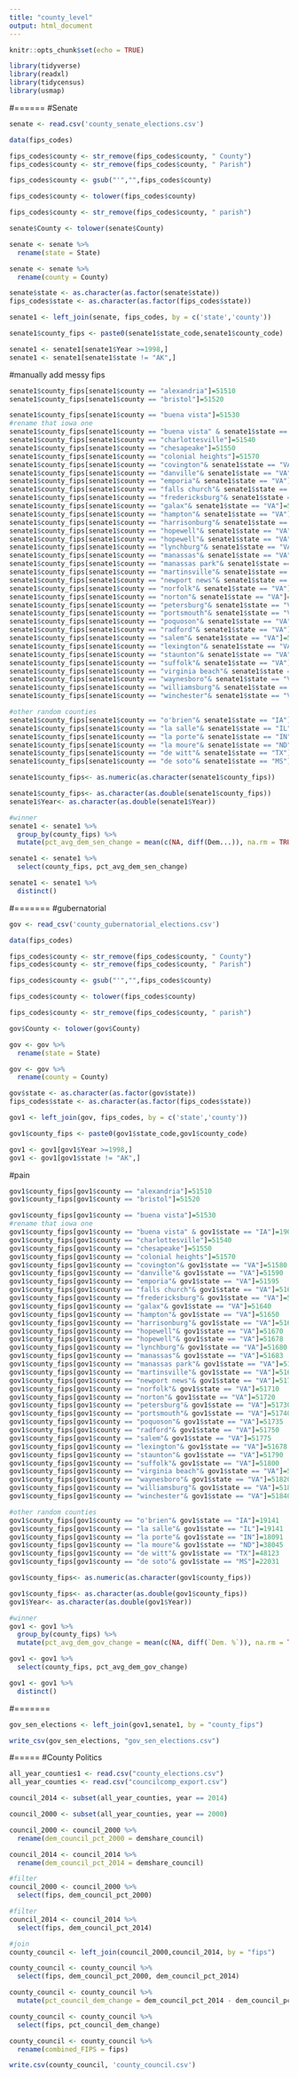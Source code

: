 ```yaml
---
title: "county_level"
output: html_document
---
```


```r
knitr::opts_chunk$set(echo = TRUE)
```

```r
library(tidyverse)
library(readxl)
library(tidycensus)
library(usmap)
```

#======
#Senate

```r
senate <- read.csv('county_senate_elections.csv')
```

```r
data(fips_codes)
```






```r
fips_codes$county <- str_remove(fips_codes$county, " County")
fips_codes$county <- str_remove(fips_codes$county, " Parish")

```



```r
fips_codes$county <- gsub("'","",fips_codes$county)
```


```r
fips_codes$county <- tolower(fips_codes$county)
```

```r
fips_codes$county <- str_remove(fips_codes$county, " parish")
```


```r
senate$County <- tolower(senate$County)
```


```r
senate <- senate %>%
  rename(state = State)
```

```r
senate <- senate %>%
  rename(county = County)
```

```r
senate$state <- as.character(as.factor(senate$state))
fips_codes$state <- as.character(as.factor(fips_codes$state))
```


```r
senate1 <- left_join(senate, fips_codes, by = c('state','county'))
```

```r
senate1$county_fips <- paste0(senate1$state_code,senate1$county_code)
```

```r
senate1 <- senate1[senate1$Year >=1998,]
senate1 <- senate1[senate1$state != "AK",]
```




#manually add messy fips


```r

senate1$county_fips[senate1$county == "alexandria"]=51510
senate1$county_fips[senate1$county == "bristol"]=51520

senate1$county_fips[senate1$county == "buena vista"]=51530
#rename that iowa one
senate1$county_fips[senate1$county == "buena vista" & senate1$state == "IA"]=19021
senate1$county_fips[senate1$county == "charlottesville"]=51540
senate1$county_fips[senate1$county == "chesapeake"]=51550
senate1$county_fips[senate1$county == "colonial heights"]=51570
senate1$county_fips[senate1$county == "covington"& senate1$state == "VA"]=51580
senate1$county_fips[senate1$county == "danville"& senate1$state == "VA"]=51590
senate1$county_fips[senate1$county == "emporia"& senate1$state == "VA"]=51595
senate1$county_fips[senate1$county == "falls church"& senate1$state == "VA"]=51610
senate1$county_fips[senate1$county == "fredericksburg"& senate1$state == "VA"]=51630
senate1$county_fips[senate1$county == "galax"& senate1$state == "VA"]=51640
senate1$county_fips[senate1$county == "hampton"& senate1$state == "VA"]=51650
senate1$county_fips[senate1$county == "harrisonburg"& senate1$state == "VA"]=51660
senate1$county_fips[senate1$county == "hopewell"& senate1$state == "VA"]=51670
senate1$county_fips[senate1$county == "hopewell"& senate1$state == "VA"]=51678
senate1$county_fips[senate1$county == "lynchburg"& senate1$state == "VA"]=51680
senate1$county_fips[senate1$county == "manassas"& senate1$state == "VA"]=51683
senate1$county_fips[senate1$county == "manassas park"& senate1$state == "VA"]=51685
senate1$county_fips[senate1$county == "martinsville"& senate1$state == "VA"]=51690
senate1$county_fips[senate1$county == "newport news"& senate1$state == "VA"]=51700
senate1$county_fips[senate1$county == "norfolk"& senate1$state == "VA"]=51710
senate1$county_fips[senate1$county == "norton"& senate1$state == "VA"]=51720
senate1$county_fips[senate1$county == "petersburg"& senate1$state == "VA"]=51730
senate1$county_fips[senate1$county == "portsmouth"& senate1$state == "VA"]=51740
senate1$county_fips[senate1$county == "poquoson"& senate1$state == "VA"]=51735
senate1$county_fips[senate1$county == "radford"& senate1$state == "VA"]=51750
senate1$county_fips[senate1$county == "salem"& senate1$state == "VA"]=51775
senate1$county_fips[senate1$county == "lexington"& senate1$state == "VA"]=51678
senate1$county_fips[senate1$county == "staunton"& senate1$state == "VA"]=51790
senate1$county_fips[senate1$county == "suffolk"& senate1$state == "VA"]=51800
senate1$county_fips[senate1$county == "virginia beach"& senate1$state == "VA"]=51810
senate1$county_fips[senate1$county == "waynesboro"& senate1$state == "VA"]=51820
senate1$county_fips[senate1$county == "williamsburg"& senate1$state == "VA"]=51830
senate1$county_fips[senate1$county == "winchester"& senate1$state == "VA"]=51840

#other random counties
senate1$county_fips[senate1$county == "o'brien"& senate1$state == "IA"]=19141
senate1$county_fips[senate1$county == "la salle"& senate1$state == "IL"]=19141
senate1$county_fips[senate1$county == "la porte"& senate1$state == "IN"]=18091
senate1$county_fips[senate1$county == "la moure"& senate1$state == "ND"]=38045
senate1$county_fips[senate1$county == "de witt"& senate1$state == "TX"]=48123
senate1$county_fips[senate1$county == "de soto"& senate1$state == "MS"]=22031
```

```r
senate1$county_fips<- as.numeric(as.character(senate1$county_fips))
```

```r
senate1$county_fips<- as.character(as.double(senate1$county_fips))
senate1$Year<- as.character(as.double(senate1$Year))
```


```r
#winner
senate1 <- senate1 %>%
  group_by(county_fips) %>%
  mutate(pct_avg_dem_sen_change = mean(c(NA, diff(Dem...)), na.rm = TRUE))
```

```r
senate1 <- senate1 %>%
  select(county_fips, pct_avg_dem_sen_change)
```

```r
senate1 <- senate1 %>%
  distinct()
```

#=======
#gubernatorial


```r
gov <- read_csv('county_gubernatorial_elections.csv')
```

```r
data(fips_codes)
```






```r
fips_codes$county <- str_remove(fips_codes$county, " County")
fips_codes$county <- str_remove(fips_codes$county, " Parish")

```



```r
fips_codes$county <- gsub("'","",fips_codes$county)
```


```r
fips_codes$county <- tolower(fips_codes$county)
```

```r
fips_codes$county <- str_remove(fips_codes$county, " parish")
```


```r
gov$County <- tolower(gov$County)
```


```r
gov <- gov %>%
  rename(state = State)
```

```r
gov <- gov %>%
  rename(county = County)
```

```r
gov$state <- as.character(as.factor(gov$state))
fips_codes$state <- as.character(as.factor(fips_codes$state))
```


```r
gov1 <- left_join(gov, fips_codes, by = c('state','county'))
```

```r
gov1$county_fips <- paste0(gov1$state_code,gov1$county_code)
```

```r
gov1 <- gov1[gov1$Year >=1998,]
gov1 <- gov1[gov1$state != "AK",]
```




#pain




```r
gov1$county_fips[gov1$county == "alexandria"]=51510
gov1$county_fips[gov1$county == "bristol"]=51520

gov1$county_fips[gov1$county == "buena vista"]=51530
#rename that iowa one
gov1$county_fips[gov1$county == "buena vista" & gov1$state == "IA"]=19021
gov1$county_fips[gov1$county == "charlottesville"]=51540
gov1$county_fips[gov1$county == "chesapeake"]=51550
gov1$county_fips[gov1$county == "colonial heights"]=51570
gov1$county_fips[gov1$county == "covington"& gov1$state == "VA"]=51580
gov1$county_fips[gov1$county == "danville"& gov1$state == "VA"]=51590
gov1$county_fips[gov1$county == "emporia"& gov1$state == "VA"]=51595
gov1$county_fips[gov1$county == "falls church"& gov1$state == "VA"]=51610
gov1$county_fips[gov1$county == "fredericksburg"& gov1$state == "VA"]=51630
gov1$county_fips[gov1$county == "galax"& gov1$state == "VA"]=51640
gov1$county_fips[gov1$county == "hampton"& gov1$state == "VA"]=51650
gov1$county_fips[gov1$county == "harrisonburg"& gov1$state == "VA"]=51660
gov1$county_fips[gov1$county == "hopewell"& gov1$state == "VA"]=51670
gov1$county_fips[gov1$county == "hopewell"& gov1$state == "VA"]=51678
gov1$county_fips[gov1$county == "lynchburg"& gov1$state == "VA"]=51680
gov1$county_fips[gov1$county == "manassas"& gov1$state == "VA"]=51683
gov1$county_fips[gov1$county == "manassas park"& gov1$state == "VA"]=51685
gov1$county_fips[gov1$county == "martinsville"& gov1$state == "VA"]=51690
gov1$county_fips[gov1$county == "newport news"& gov1$state == "VA"]=51700
gov1$county_fips[gov1$county == "norfolk"& gov1$state == "VA"]=51710
gov1$county_fips[gov1$county == "norton"& gov1$state == "VA"]=51720
gov1$county_fips[gov1$county == "petersburg"& gov1$state == "VA"]=51730
gov1$county_fips[gov1$county == "portsmouth"& gov1$state == "VA"]=51740
gov1$county_fips[gov1$county == "poquoson"& gov1$state == "VA"]=51735
gov1$county_fips[gov1$county == "radford"& gov1$state == "VA"]=51750
gov1$county_fips[gov1$county == "salem"& gov1$state == "VA"]=51775
gov1$county_fips[gov1$county == "lexington"& gov1$state == "VA"]=51678
gov1$county_fips[gov1$county == "staunton"& gov1$state == "VA"]=51790
gov1$county_fips[gov1$county == "suffolk"& gov1$state == "VA"]=51800
gov1$county_fips[gov1$county == "virginia beach"& gov1$state == "VA"]=51810
gov1$county_fips[gov1$county == "waynesboro"& gov1$state == "VA"]=51820
gov1$county_fips[gov1$county == "williamsburg"& gov1$state == "VA"]=51830
gov1$county_fips[gov1$county == "winchester"& gov1$state == "VA"]=51840

#other random counties
gov1$county_fips[gov1$county == "o'brien"& gov1$state == "IA"]=19141
gov1$county_fips[gov1$county == "la salle"& gov1$state == "IL"]=19141
gov1$county_fips[gov1$county == "la porte"& gov1$state == "IN"]=18091
gov1$county_fips[gov1$county == "la moure"& gov1$state == "ND"]=38045
gov1$county_fips[gov1$county == "de witt"& gov1$state == "TX"]=48123
gov1$county_fips[gov1$county == "de soto"& gov1$state == "MS"]=22031
```

```r
gov1$county_fips<- as.numeric(as.character(gov1$county_fips))
```

```r
gov1$county_fips<- as.character(as.double(gov1$county_fips))
gov1$Year<- as.character(as.double(gov1$Year))
```


```r
#winner
gov1 <- gov1 %>%
  group_by(county_fips) %>%
  mutate(pct_avg_dem_gov_change = mean(c(NA, diff(`Dem. %`)), na.rm = TRUE))
```


```r
gov1 <- gov1 %>%
  select(county_fips, pct_avg_dem_gov_change)
```

```r
gov1 <- gov1 %>%
  distinct()
```

#=======

```r
gov_sen_elections <- left_join(gov1,senate1, by = "county_fips")
```

```r
write_csv(gov_sen_elections, "gov_sen_elections.csv")
```





#=====
#County Politics


```r
all_year_counties1 <- read.csv("county_elections.csv")
all_year_counties <- read.csv("councilcomp_export.csv")
```

```r
council_2014 <- subset(all_year_counties, year == 2014)
```

```r
council_2000 <- subset(all_year_counties, year == 2000)
```

```r
council_2000 <- council_2000 %>%
  rename(dem_council_pct_2000 = demshare_council)
```

```r
council_2014 <- council_2014 %>%
  rename(dem_council_pct_2014 = demshare_council)
```


```r
#filter
council_2000 <- council_2000 %>%
  select(fips, dem_council_pct_2000)

```

```r
#filter
council_2014 <- council_2014 %>%
  select(fips, dem_council_pct_2014)

```


```r
#join 
county_council <- left_join(council_2000,council_2014, by = "fips")
```

```r
county_council <- county_council %>%
  select(fips, dem_council_pct_2000, dem_council_pct_2014)
```

```r
county_council <- county_council %>%
  mutate(pct_council_dem_change = dem_council_pct_2014 - dem_council_pct_2000)
```

```r
county_council <- county_council %>%
  select(fips, pct_council_dem_change)
```

```r
county_council <- county_council %>%
  rename(combined_FIPS = fips)
```


```r
write.csv(county_council, 'county_council.csv')
```




